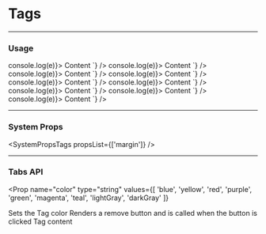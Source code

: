 
# Tags

---

### Usage

<LiveCode>
  <LiveCode.Content
    title="Default Light Gray"
    code={`
      <Tag onRemove={(e) => console.log(e)}>
        Content
      </Tag>
    `}
  />
  <LiveCode.Content
    title="Dark Gray"
    code={`
      <Tag color="darkGray" onRemove={(e) => console.log(e)}>
        Content
      </Tag>
    `}
  />
  <LiveCode.Content
    title="Blue"
    code={`
      <Tag color="blue" onRemove={(e) => console.log(e)}>
        Content
      </Tag>
    `}
  />
  <LiveCode.Content
    title="Yellow"
    code={`
      <Tag color="yellow" onRemove={(e) => console.log(e)}>
        Content
      </Tag>
    `}
  />
  <LiveCode.Content
    title="Red"
    code={`
      <Tag color="red" onRemove={(e) => console.log(e)}>
        Content
      </Tag>
    `}
  />
  <LiveCode.Content
    title="Purple"
    code={`
      <Tag color="purple" onRemove={(e) => console.log(e)}>
        Content
      </Tag>
    `}
  />
  <LiveCode.Content
    title="Green"
    code={`
      <Tag color="green" onRemove={(e) => console.log(e)}>
        Content
      </Tag>
    `}
  />
  <LiveCode.Content
    title="Teal"
    code={`
      <Tag color="teal" onRemove={(e) => console.log(e)}>
        Content
      </Tag>
    `}
  />
  <LiveCode.Content
    title="Magenta"
    code={`
      <Tag color="magenta" onRemove={(e) => console.log(e)}>
        Content
      </Tag>
    `}
  />
</LiveCode>

---

### System Props

<SystemPropsTags propsList={['margin']} />

---

### Tabs API

<Prop
  name="color"
  type="string"
  values={[
    'blue',
    'yellow',
    'red',
    'purple',
    'green',
    'magenta',
    'teal',
    'lightGray',
    'darkGray'
  ]}
>
  Sets the Tag color
</Prop>
<Prop name="onRemove" type="function">
  Renders a remove button and is called when the button is clicked
</Prop>
<Prop name="children" type="React node">
  Tag content
</Prop>
